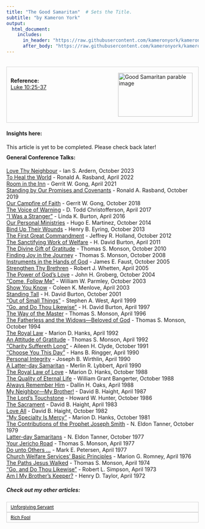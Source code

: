 ```yaml
---
title: "The Good Samaritan"  # Sets the Title.
subtitle: "by Kameron York"
output:
  html_document:
    includes:
      in_header: "https://raw.githubusercontent.com/kameronyork/kameronyork.github.io/main/parables/headers/good-samaritan-header.html"
      after_body: "https://raw.githubusercontent.com/kameronyork/kameronyork.github.io/main/parables/footer.html"
---
```

<br>
<div style="border: 1px solid lightgray; padding: 10px; overflow: hidden;">
<img src="https://raw.githubusercontent.com/kameronyork/kameronyork.github.io/main/docs/assets/good-samaritan.jpg" alt="Good Samaritan parable image" style="float: right; width: 195px; height: 115px; padding: 5px;">
<br>
<h4 style="text-align: left; margin: 0;">Reference:</h4>
<p style="text-align: left; margin: 0;">
<a href="https://www.churchofjesuschrist.org/study/scriptures/nt/luke/10?lang=eng&id=25-37#p25" target="_blank">Luke 10:25-37</a>
</p>
</div>

#### Insights here:

This article is yet to be completed. Please check back later!


<div style="margin-top: -10px;">
#### General Conference Talks:
<a href="https://www.churchofjesuschrist.org/study/general-conference/2023/10/16ardern">Love Thy Neighbour</a> - Ian S. Ardern, October 2023<br>
<a href="https://www.churchofjesuschrist.org/study/general-conference/2022/04/45rasband">To Heal the World</a> - Ronald A. Rasband, April 2022<br>
<a href="https://www.churchofjesuschrist.org/study/general-conference/2021/04/16gong">Room in the Inn</a> - Gerrit W. Gong, April 2021<br>
<a href="https://www.churchofjesuschrist.org/study/general-conference/2019/10/29rasband">Standing by Our Promises and Covenants</a> - Ronald A. Rasband, October 2019<br>
<a href="https://www.churchofjesuschrist.org/study/general-conference/2018/10/our-campfire-of-faith">Our Campfire of Faith</a> - Gerrit W. Gong, October 2018<br>
<a href="https://www.churchofjesuschrist.org/study/general-conference/2017/04/the-voice-of-warning">The Voice of Warning</a> - D. Todd Christofferson, April 2017<br>
<a href="https://www.churchofjesuschrist.org/study/general-conference/2016/04/i-was-a-stranger">“I Was a Stranger”</a> - Linda K. Burton, April 2016<br>
<a href="https://www.churchofjesuschrist.org/study/general-conference/2014/10/our-personal-ministries">Our Personal Ministries</a> - Hugo E. Martinez, October 2014<br>
<a href="https://www.churchofjesuschrist.org/study/general-conference/2013/10/bind-up-their-wounds">Bind Up Their Wounds</a> - Henry B. Eyring, October 2013<br>
<a href="https://www.churchofjesuschrist.org/study/general-conference/2012/10/the-first-great-commandment">The First Great Commandment</a> - Jeffrey R. Holland, October 2012<br>
<a href="https://www.churchofjesuschrist.org/study/general-conference/2011/04/the-sanctifying-work-of-welfare">The Sanctifying Work of Welfare</a> - H. David Burton, April 2011<br>
<a href="https://www.churchofjesuschrist.org/study/general-conference/2010/10/the-divine-gift-of-gratitude">The Divine Gift of Gratitude</a> - Thomas S. Monson, October 2010<br>
<a href="https://www.churchofjesuschrist.org/study/general-conference/2008/10/finding-joy-in-the-journey">Finding Joy in the Journey</a> - Thomas S. Monson, October 2008<br>
<a href="https://www.churchofjesuschrist.org/study/general-conference/2005/10/instruments-in-the-hands-of-god">Instruments in the Hands of God</a> - James E. Faust, October 2005<br>
<a href="https://www.churchofjesuschrist.org/study/general-conference/2005/04/strengthen-thy-brethren">Strengthen Thy Brethren</a> - Robert J. Whetten, April 2005<br>
<a href="https://www.churchofjesuschrist.org/study/general-conference/2004/10/the-power-of-gods-love">The Power of God’s Love</a> - John H. Groberg, October 2004<br>
<a href="https://www.churchofjesuschrist.org/study/general-conference/2003/10/come-follow-me">“Come, Follow Me”</a> - William W. Parmley, October 2003<br>
<a href="https://www.churchofjesuschrist.org/study/general-conference/2003/04/show-you-know">Show You Know</a> - Coleen K. Menlove, April 2003<br>
<a href="https://www.churchofjesuschrist.org/study/general-conference/2001/10/standing-tall">Standing Tall</a> - H. David Burton, October 2001<br>
<a href="https://www.churchofjesuschrist.org/study/general-conference/1999/04/out-of-small-things">“Out of Small Things”</a> - Stephen A. West, April 1999<br>
<a href="https://www.churchofjesuschrist.org/study/general-conference/1997/04/go-and-do-thou-likewise">“Go, and Do Thou Likewise”</a> - H. David Burton, April 1997<br>
<a href="https://www.churchofjesuschrist.org/study/general-conference/1996/04/the-way-of-the-master">The Way of the Master</a> - Thomas S. Monson, April 1996<br>
<a href="https://www.churchofjesuschrist.org/study/general-conference/1994/10/the-fatherless-and-the-widows-beloved-of-god">The Fatherless and the Widows—Beloved of God</a> - Thomas S. Monson, October 1994<br>
<a href="https://www.churchofjesuschrist.org/study/general-conference/1992/04/the-royal-law">The Royal Law</a> - Marion D. Hanks, April 1992<br>
<a href="https://www.churchofjesuschrist.org/study/general-conference/1992/04/an-attitude-of-gratitude">An Attitude of Gratitude</a> - Thomas S. Monson, April 1992<br>
<a href="https://www.churchofjesuschrist.org/study/general-conference/1991/10/charity-suffereth-long">“Charity Suffereth Long”</a> - Aileen H. Clyde, October 1991<br>
<a href="https://www.churchofjesuschrist.org/study/general-conference/1990/04/choose-you-this-day">“Choose You This Day”</a> - Hans B. Ringger, April 1990<br>
<a href="https://www.churchofjesuschrist.org/study/general-conference/1990/04/personal-integrity">Personal Integrity</a> - Joseph B. Wirthlin, April 1990<br>
<a href="https://www.churchofjesuschrist.org/study/general-conference/1990/04/a-latter-day-samaritan">A Latter-day Samaritan</a> - Merlin R. Lybbert, April 1990<br>
<a href="https://www.churchofjesuschrist.org/study/general-conference/1988/10/the-royal-law-of-love">The Royal Law of Love</a> - Marion D. Hanks, October 1988<br>
<a href="https://www.churchofjesuschrist.org/study/general-conference/1988/10/the-quality-of-eternal-life">The Quality of Eternal Life</a> - William Grant Bangerter, October 1988<br>
<a href="https://www.churchofjesuschrist.org/study/general-conference/1988/04/always-remember-him">Always Remember Him</a> - Dallin H. Oaks, April 1988<br>
<a href="https://www.churchofjesuschrist.org/study/general-conference/1987/04/my-neighbor-my-brother">My Neighbor—My Brother!</a> - David B. Haight, April 1987<br>
<a href="https://www.churchofjesuschrist.org/study/general-conference/1986/10/the-lords-touchstone">The Lord’s Touchstone</a> - Howard W. Hunter, October 1986<br>
<a href="https://www.churchofjesuschrist.org/study/general-conference/1983/04/the-sacrament">The Sacrament</a> - David B. Haight, April 1983<br>
<a href="https://www.churchofjesuschrist.org/study/general-conference/1982/10/love-all">Love All</a> - David B. Haight, October 1982<br>
<a href="https://www.churchofjesuschrist.org/study/general-conference/1981/10/my-specialty-is-mercy">“My Specialty Is Mercy”</a> - Marion D. Hanks, October 1981<br>
<a href="https://www.churchofjesuschrist.org/study/general-conference/1979/10/the-contributions-of-the-prophet-joseph-smith">The Contributions of the Prophet Joseph Smith</a> - N. Eldon Tanner, October 1979<br>
<a href="https://www.churchofjesuschrist.org/study/general-conference/1977/10/latter-day-samaritans">Latter-day Samaritans</a> - N. Eldon Tanner, October 1977<br>
<a href="https://www.churchofjesuschrist.org/study/general-conference/1977/04/your-jericho-road">Your Jericho Road</a> - Thomas S. Monson, April 1977<br>
<a href="https://www.churchofjesuschrist.org/study/general-conference/1977/04/do-unto-others">Do unto Others …</a> - Mark E. Petersen, April 1977<br>
<a href="https://www.churchofjesuschrist.org/study/general-conference/1976/04/church-welfare-services-basic-principles">Church Welfare Services’ Basic Principles</a> - Marion G. Romney, April 1976<br>
<a href="https://www.churchofjesuschrist.org/study/general-conference/1974/04/the-paths-jesus-walked">The Paths Jesus Walked</a> - Thomas S. Monson, April 1974<br>
<a href="https://www.churchofjesuschrist.org/study/general-conference/1973/04/go-and-do-thou-likewise">“Go, and Do Thou Likewise”</a> - Robert L. Simpson, April 1973<br>
<a href="https://www.churchofjesuschrist.org/study/general-conference/1972/04/am-i-my-brothers-keeper">Am I My Brother’s Keeper?</a> - Henry D. Taylor, April 1972<br>




##### Check out my other articles:

<link rel="stylesheet" href="https://kameronyork.github.io/scripting/themify-icons/themify-icons.css">
<div class="container">
<div class="row">
<div class="col-12 text-md-left">
<nav class="pagination mt-3">
<a class="nav nav-prev" href="https://www.kameronyork.com/parables/unforgiving-servant.html" style="background-color: transparent; color: black; padding: 5px 10px; border: 1px solid lightgray; cursor: pointer; white-space: nowrap; font-size: 12px; display: flex; align-items: center;" 
onmouseover="this.style.backgroundColor='lightgray';" 
onmouseout="this.style.backgroundColor='transparent';" 
onmousedown="this.style.backgroundColor='gray';" 
onmouseup="this.style.backgroundColor='lightgray';">
<i class="ti-arrow-left mr-2"></i>
<span style="display: none;" class="d-md-inline-block">Unforgiving Servant</span>
<span style="display: inline-block;" class="d-md-none">Unforgiving Servant</span>
</a>
<a class="nav nav-next ml-3" href="https://www.kameronyork.com/parables/rich-fool.html" style="background-color: transparent; color: black; padding: 5px 10px; border: 1px solid lightgray; cursor: pointer; white-space: nowrap; font-size: 12px; display: flex; align-items: center;" 
onmouseover="this.style.backgroundColor='lightgray';" 
onmouseout="this.style.backgroundColor='transparent';" 
onmousedown="this.style.backgroundColor='gray';" 
onmouseup="this.style.backgroundColor='lightgray';">
<span style="display: none;" class="d-md-inline-block">Rich Fool</span>
<span style="display: inline-block;" class="d-md-none">Rich Fool</span>
<i class="ti-arrow-right ml-2"></i>
</a>
</nav>
</div>
</div>
</div>